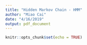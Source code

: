 ```yaml
---
title: "Hidden Markov Chain - HMM"
author: "Miao Cai"
date: "4/16/2019"
output: pdf_document
---
```


```r
knitr::opts_chunk$set(echo = TRUE)
```

